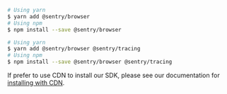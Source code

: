 ```bash {tabTitle: ESM Errors}
# Using yarn
$ yarn add @sentry/browser
# Using npm
$ npm install --save @sentry/browser
```

```bash {tabTitle: ESM Errors and Performance}
# Using yarn
$ yarn add @sentry/browser @sentry/tracing
# Using npm
$ npm install --save @sentry/browser @sentry/tracing
```

<Note>
<markdown>

If prefer to use CDN to install our SDK, please see our documentation for [installing with CDN](/platforms/javascript/installation/cdn).

</markdown>
</Note>
